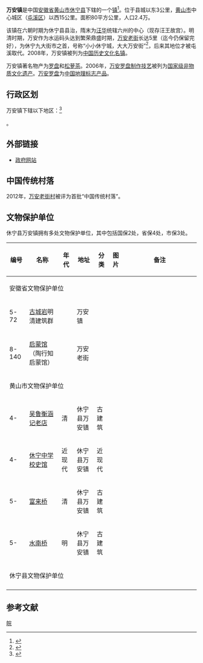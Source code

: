 {{中国乡级行政区
|景观照片文件名 = 201901 Front Gate of Xiuning Middle School.jpg
|景观照片描述 = [[休宁中学|休宁中学]]
|汉语拼音 = 
|其他语言 = 
|其他语言名称 = 
|旧称 = 
|地名出处 = 
|位置图文件名 = 
|位置图描述 = 
|自定义图片= 
|建置时间 = 
|政府驻地 = 
|毗邻 = 
|总面积 = 80平方公里
|总人口 = 2.4万
|总人口年份 = 
|户籍人口 = 
|户籍人口年份 = 
|常住人口 = 
|常住人口年份 = 
|人口密度 = 
|GDP = 
|GDP年份 = 
|邮政编码 = 
|电话区号 = 559
|官方网站 =
|网站名称 = 
|34/10/22/102/000}}
'''万安镇'''是中国[[安徽省|安徽省]][[黄山市|黄山市]][[休宁县|休宁县]]下辖的一个[[行政建制镇|镇]]<ref>{{PRC admin/ref sgc|{{PRC admin/parent|34/10/22/102/000}}}}</ref>。位于县城以东3公里，[[黄山市|黄山市]]中心城区（[[屯溪区|屯溪区]]）以西15公里。面积80平方公里，人口2.4万。

该镇在六朝时期为休宁县县治，隋末为[[汪华|汪华]]统辖六州的中心（现存汪王故宫）。明清时期，万安作为水运码头达到繁荣鼎盛时期，[[万安老街|万安老街]]长达5里（迄今仍保留完好），为休宁九大街市之首，号称“小小休宁城，大大万安街”<ref>{{Cite web |url=http://www.xnwaz.gov.cn/xnxwaz/Article/ShowArticle.asp?ArticleID=389 |title=万安简介 |accessdate=2009-11-09 |archive-date=2011-07-09 |archive-url=https://web.archive.org/web/20110709003114/http://www.xnwaz.gov.cn/xnxwaz/Article/ShowArticle.asp?ArticleID=389 |dead-url=no }}</ref>，后来其地位才被屯溪取代。2008年，万安镇被列为[[中国历史文化名镇|中国历史文化名镇]]。

万安镇著名物产为[[罗盘|罗盘]]和[[松萝茶|松萝茶]]。2006年，[[万安罗盘制作技艺|万安罗盘制作技艺]]被列为[[中国国家级非物质文化遗产列表|国家级非物质文化遗产]]。[[万安罗盘|万安罗盘]]为[[中国地理标志产品|中国地理标志产品]]。

== 行政区划 ==
万安镇下辖以下地区：<ref>{{PRC admin/ref sgc|34/10/22/102/000}}</ref>

{{PRC admin/children|34/10/22/102/000}}。

== 外部链接 ==
*[https://web.archive.org/web/20090403075348/http://www.xnwaz.gov.cn/xnxwaz/Article/Index.asp 政府网站]

==中国传统村落==
2012年，[[万安老街村|万安老街村]]被评为首批“中国传统村落”。

==文物保护单位==
休宁县万安镇拥有多处文物保护单位，其中包括国保2处，省保4处，市保3处。
{| class="wikitable" style="font-size: 90%;"
|-
! 编号 !! 名称 !! 年代 !! 地址  !! 分类 !! 图片 !! style="width:180px" |备注
|- 
! colspan="8" |安徽省文物保护单位
|-
| 5-72||[[古城岩|古城岩]]明清建筑群|| || 万安镇|| || ||  
|-
| 8-140||[[启蒙馆|启蒙馆]]（陶行知启蒙馆）|| || 万安老街|| || ||
|- 
! colspan="8" |黄山市文物保护单位
|- 
|4-||[[吴鲁衡涵记老店|吴鲁衡涵记老店]]||清||休宁县万安镇||古建筑|| || 
|- 
|4-||[[休宁中学校史馆|休宁中学校史馆]]||近现代||休宁县万安镇||近现代|| || 
|-  
|5-||[[富来桥|富来桥]]||清||休宁县万安镇||古建筑|| ||
|- 
|5-||[[水南桥|水南桥]]||明||休宁县万安镇||古建筑|| ||
|- 
! colspan="8" |休宁县文物保护单位
|-
|}
==参考文献==
{{reflist}}

{{PRC admin/navcat|34/10/22/102/000}}

{{中国历史文化名镇}}
[[Category:中国历史文化名镇|皖]]